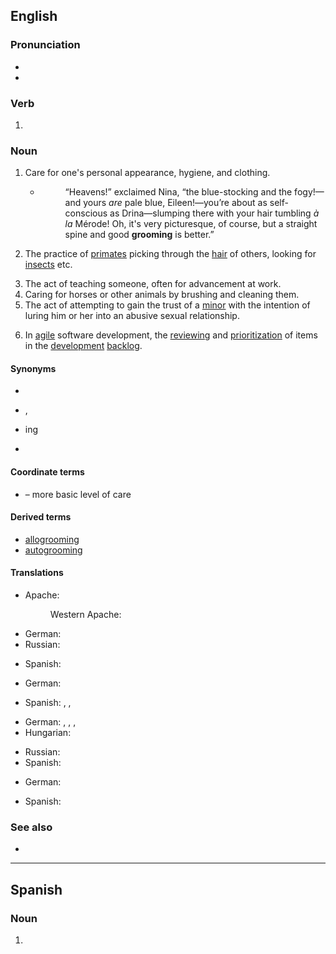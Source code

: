 ==English==
{{slim-wikipedia|Groom (disambiguation)#Grooming|Grooming}}

===Pronunciation===
* {{IPA|en|/ˈɡɹuːmɪŋ/}}
* {{rhymes|en|uːmɪŋ}}

===Verb===
{{head|en|verb form}}

# {{present participle of|en|groom|nocat=1}}

===Noun===
{{en-noun|-|s}}

# Care for one's personal appearance, hygiene, and clothing.
#* {{RQ:Chmbrs YngrSt|IX}}
#*: “Heavens!” exclaimed Nina, “the blue-stocking and the fogy!—and yours ''are'' pale blue, Eileen!—you’re about as self-conscious as Drina—slumping there with your hair tumbling ''à la'' Mérode! Oh, it's very picturesque, of course, but a straight spine and good '''grooming''' is better.{{nb...}}”
# {{lb|en|biology}} The practice of [[primate]]s picking through the [[hair]] of others, looking for [[insect]]s etc.
# The act of teaching someone, often for advancement at work.
# Caring for horses or other animals by brushing and cleaning them.
# The act of attempting to gain the trust of a [[minor]] with the intention of luring him or her into an abusive sexual relationship.
# {{lb|en|software engineering}} In [[agile]] software development, the [[review]]ing and [[prioritization]] of items in the [[development]] [[backlog]].

====Synonyms====
* {{sense|care for one's appearance}}
* {{sense|act of teaching}} {{l|en|coaching}}, {{l|en|mentoring}}
* {{sense|caring for horses}} {{l|en|curry}}ing
* {{sense|attempting to gain the trust of a minor}}

====Coordinate terms====
* {{sense|care for one's appearance}} {{l|en|personal hygiene}} – more basic level of care

====Derived terms====
* [[allogrooming]]
* [[autogrooming]]

====Translations====
{{trans-top|care for one's appearance}}
* Apache:
*: Western Apache: {{t|apw|bee ídadołzhooní}}
* German: {{t+|de|Körperpflege|f}}
* Russian: {{t+|ru|ухо́д|m}}
{{trans-mid}}
* Spanish: {{t+|es|arreglo|m}}
{{trans-bottom}}

{{trans-top|act of teaching}}
* German: {{t+|de|Coaching|n}}
{{trans-mid}}
* Spanish: {{t+|es|adiestramiento|m}}, {{t+|es|entrenamiento|m}}, {{t|es|capacitación|f}}
{{trans-bottom}}

{{trans-top|caring for horses}}
* German: {{t|de|Pferdepflege|f}}, {{t|de|Tierpflege|f}}, {{t+|de|Fellpflege|f}}, {{t|de|Viehputz|m}}
* Hungarian: {{t+|hu|lóápolás}}
{{trans-mid}}
* Russian: {{t+|ru|ухо́д|m}}
* Spanish: {{t+|es|acicaladura|f}}
{{trans-bottom}}

{{trans-top|attempting to gain the trust of a minor}}
* German: {{t|de|sich vertraut machen}}
{{trans-mid}}
* Spanish: {{qualifier|Mexico}} {{t+|es|sonsaque|m}}
{{trans-bottom}}

===See also===
* {{projectlink|wikipedia|Child grooming}}

----

==Spanish==

===Noun===
{{es-noun|m|-}}

# {{l|en|grooming}}